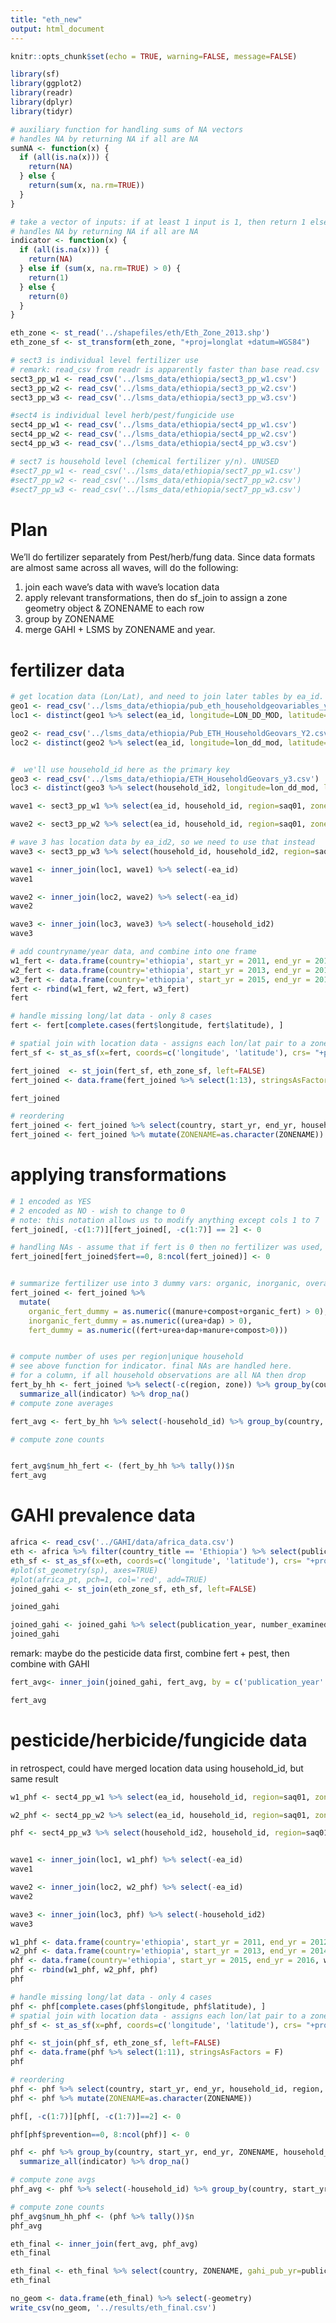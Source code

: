 ```yaml
---
title: "eth_new"
output: html_document
---
```


```r
knitr::opts_chunk$set(echo = TRUE, warning=FALSE, message=FALSE)
```

```r
library(sf)
library(ggplot2)
library(readr)
library(dplyr)
library(tidyr)
```


```r
# auxiliary function for handling sums of NA vectors
# handles NA by returning NA if all are NA
sumNA <- function(x) {
  if (all(is.na(x))) {
    return(NA)
  } else {
    return(sum(x, na.rm=TRUE))
  }
}

# take a vector of inputs: if at least 1 input is 1, then return 1 else 0.
# handles NA by returning NA if all are NA
indicator <- function(x) {
  if (all(is.na(x))) {
    return(NA)
  } else if (sum(x, na.rm=TRUE) > 0) {
    return(1)
  } else {
    return(0)
  }
}
```



```r
eth_zone <- st_read('../shapefiles/eth/Eth_Zone_2013.shp')
eth_zone_sf <- st_transform(eth_zone, "+proj=longlat +datum=WGS84")
```


```r
# sect3 is individual level fertilizer use
# remark: read_csv from readr is apparently faster than base read.csv
sect3_pp_w1 <- read_csv('../lsms_data/ethiopia/sect3_pp_w1.csv')
sect3_pp_w2 <- read_csv('../lsms_data/ethiopia/sect3_pp_w2.csv') 
sect3_pp_w3 <- read_csv('../lsms_data/ethiopia/sect3_pp_w3.csv')

#sect4 is individual level herb/pest/fungicide use
sect4_pp_w1 <- read_csv('../lsms_data/ethiopia/sect4_pp_w1.csv')
sect4_pp_w2 <- read_csv('../lsms_data/ethiopia/sect4_pp_w2.csv')
sect4_pp_w3 <- read_csv('../lsms_data/ethiopia/sect4_pp_w3.csv')

# sect7 is household level (chemical fertilizer y/n). UNUSED
#sect7_pp_w1 <- read_csv('../lsms_data/ethiopia/sect7_pp_w1.csv')
#sect7_pp_w2 <- read_csv('../lsms_data/ethiopia/sect7_pp_w2.csv')
#sect7_pp_w3 <- read_csv('../lsms_data/ethiopia/sect7_pp_w3.csv')
```



# Plan

We'll do fertilizer separately from Pest/herb/fung data. Since data formats are almost same across all waves, will do the following:

1) join each wave's data with wave's location data
2) apply relevant transformations, then do sf_join to assign a zone geometry object & ZONENAME to each row
3) group by ZONENAME
4) merge GAHI + LSMS by ZONENAME and year. 

# fertilizer data


```r
# get location data (Lon/Lat), and need to join later tables by ea_id.
geo1 <- read_csv('../lsms_data/ethiopia/pub_eth_householdgeovariables_y1.csv')
loc1 <- distinct(geo1 %>% select(ea_id, longitude=LON_DD_MOD, latitude=LAT_DD_MOD))

geo2 <- read_csv('../lsms_data/ethiopia/Pub_ETH_HouseholdGeovars_Y2.csv')
loc2 <- distinct(geo2 %>% select(ea_id, longitude=lon_dd_mod, latitude=lat_dd_mod))


#  we'll use household_id here as the primary key
geo3 <- read_csv('../lsms_data/ethiopia/ETH_HouseholdGeovars_y3.csv')
loc3 <- distinct(geo3 %>% select(household_id2, longitude=lon_dd_mod, latitude=lat_dd_mod))

```



```r

wave1 <- sect3_pp_w1 %>% select(ea_id, household_id, region=saq01, zone=saq02, fert=pp_s3q14, urea=pp_s3q15, dap=pp_s3q18, manure=pp_s3q21, compost=pp_s3q23, organic_fert=pp_s3q25) %>% drop_na(fert, household_id)

wave2 <- sect3_pp_w2 %>% select(ea_id, household_id, region=saq01, zone=saq02, fert=pp_s3q14, urea=pp_s3q15, dap=pp_s3q18, manure=pp_s3q21, compost=pp_s3q23, organic_fert=pp_s3q25) %>% drop_na(fert, household_id)

# wave 3 has location data by ea_id2, so we need to use that instead
wave3 <- sect3_pp_w3 %>% select(household_id, household_id2, region=saq01, zone=saq02, fert=pp_s3q14, urea=pp_s3q15, dap=pp_s3q18, manure=pp_s3q21, compost=pp_s3q23, organic_fert=pp_s3q25) %>% drop_na(fert, household_id)

```


```r

wave1 <- inner_join(loc1, wave1) %>% select(-ea_id)
wave1

wave2 <- inner_join(loc2, wave2) %>% select(-ea_id)
wave2

wave3 <- inner_join(loc3, wave3) %>% select(-household_id2)
wave3

```



```r
# add countryname/year data, and combine into one frame
w1_fert <- data.frame(country='ethiopia', start_yr = 2011, end_yr = 2012, wave1, stringsAsFactors = F) 
w2_fert <- data.frame(country='ethiopia', start_yr = 2013, end_yr = 2014, wave2, stringsAsFactors = F)
w3_fert <- data.frame(country='ethiopia', start_yr = 2015, end_yr = 2016, wave3, stringsAsFactors = F)
fert <- rbind(w1_fert, w2_fert, w3_fert)
fert
```

```r
# handle missing long/lat data - only 8 cases
fert <- fert[complete.cases(fert$longitude, fert$latitude), ]
```

```r
# spatial join with location data - assigns each lon/lat pair to a zone 
fert_sf <- st_as_sf(x=fert, coords=c('longitude', 'latitude'), crs= "+proj=longlat +datum=WGS84")

fert_joined  <- st_join(fert_sf, eth_zone_sf, left=FALSE)
fert_joined <- data.frame(fert_joined %>% select(1:13), stringsAsFactors = F)
```

```r
fert_joined
```

```r
# reordering
fert_joined <- fert_joined %>% select(country, start_yr, end_yr, household_id, region, zone, ZONENAME, fert, urea, dap, manure, compost, organic_fert)
fert_joined <- fert_joined %>% mutate(ZONENAME=as.character(ZONENAME))
```

# applying transformations

```r


# 1 encoded as YES
# 2 encoded as NO - wish to change to 0
# note: this notation allows us to modify anything except cols 1 to 7
fert_joined[, -c(1:7)][fert_joined[, -c(1:7)] == 2] <- 0

# handling NAs - assume that if fert is 0 then no fertilizer was used, so set other columns to 0
fert_joined[fert_joined$fert==0, 8:ncol(fert_joined)] <- 0


# summarize fertilizer use into 3 dummy vars: organic, inorganic, overall
fert_joined <- fert_joined %>%
  mutate(
    organic_fert_dummy = as.numeric((manure+compost+organic_fert) > 0),
    inorganic_fert_dummy = as.numeric((urea+dap) > 0),
    fert_dummy = as.numeric((fert+urea+dap+manure+compost>0)))


# compute number of uses per region|unique household
# see above function for indicator. final NAs are handled here.
# for a column, if all household observations are all NA then drop
fert_by_hh <- fert_joined %>% select(-c(region, zone)) %>% group_by(country, start_yr, end_yr, ZONENAME, household_id) %>%
  summarize_all(indicator) %>% drop_na()
# compute zone averages

fert_avg <- fert_by_hh %>% select(-household_id) %>% group_by(country, start_yr, end_yr,  ZONENAME) %>% summarize_all(mean)

# compute zone counts


fert_avg$num_hh_fert <- (fert_by_hh %>% tally())$n
fert_avg

```



# GAHI prevalence data
```r
africa <- read_csv('../GAHI/data/africa_data.csv')
eth <- africa %>% filter(country_title == 'Ethiopia') %>% select(publication_year, prevalence, number_examined, number_positive, longitude, latitude) %>% drop_na()
eth_sf <- st_as_sf(x=eth, coords=c('longitude', 'latitude'), crs= "+proj=longlat +datum=WGS84")
#plot(st_geometry(sp), axes=TRUE)
#plot(africa_pt, pch=1, col='red', add=TRUE)
joined_gahi <- st_join(eth_zone_sf, eth_sf, left=FALSE)
```

```r
joined_gahi
```


```r
joined_gahi <- joined_gahi %>% select(publication_year, number_examined, number_positive, ZONENAME) %>% group_by(publication_year, ZONENAME) %>% summarize(prevalence=sum(number_positive)/sum(number_examined), num_examined=sum(number_examined), num_positive=sum(number_positive))
joined_gahi
```

remark: maybe do the pesticide data first, combine fert + pest, then combine with GAHI

```r
fert_avg<- inner_join(joined_gahi, fert_avg, by = c('publication_year' = 'start_yr', 'ZONENAME' = 'ZONENAME'))
```

```r
fert_avg
```





# pesticide/herbicide/fungicide data

in retrospect, could have merged location data using household_id, but same result

```r
w1_phf <- sect4_pp_w1 %>% select(ea_id, household_id, region=saq01, zone=saq02, prevention=pp_s4q04, pest=pp_s4q05, herb=pp_s4q06, fung=pp_s4q07) %>% drop_na(household_id, prevention) 

w2_phf <- sect4_pp_w2 %>% select(ea_id, household_id, region=saq01, zone=saq02, prevention=pp_s4q04, pest=pp_s4q05, herb=pp_s4q06, fung=pp_s4q07) %>% drop_na(household_id, prevention) 

phf <- sect4_pp_w3 %>% select(household_id2, household_id, region=saq01, zone=saq02, prevention=pp_s4q04, pest=pp_s4q05, herb=pp_s4q06, fung=pp_s4q07) %>% drop_na(household_id, prevention) 


wave1 <- inner_join(loc1, w1_phf) %>% select(-ea_id)
wave1

wave2 <- inner_join(loc2, w2_phf) %>% select(-ea_id)
wave2

wave3 <- inner_join(loc3, phf) %>% select(-household_id2)
wave3
```

```r
w1_phf <- data.frame(country='ethiopia', start_yr = 2011, end_yr = 2012, wave1, stringsAsFactors = F) 
w2_phf <- data.frame(country='ethiopia', start_yr = 2013, end_yr = 2014, wave2, stringsAsFactors = F)
phf <- data.frame(country='ethiopia', start_yr = 2015, end_yr = 2016, wave3, stringsAsFactors = F)
phf <- rbind(w1_phf, w2_phf, phf)
phf
```

```r
# handle missing long/lat data - only 4 cases
phf <- phf[complete.cases(phf$longitude, phf$latitude), ]
# spatial join with location data - assigns each lon/lat pair to a zone 
phf_sf <- st_as_sf(x=phf, coords=c('longitude', 'latitude'), crs= "+proj=longlat +datum=WGS84")

phf <- st_join(phf_sf, eth_zone_sf, left=FALSE)
phf <- data.frame(phf %>% select(1:11), stringsAsFactors = F)
phf
```




```r
# reordering
phf <- phf %>% select(country, start_yr, end_yr, household_id, region, zone, ZONENAME, prevention, pest, herb, fung)
phf <- phf %>% mutate(ZONENAME=as.character(ZONENAME))

phf[, -c(1:7)][phf[, -c(1:7)]==2] <- 0

phf[phf$prevention==0, 8:ncol(phf)] <- 0

phf <- phf %>% group_by(country, start_yr, end_yr, ZONENAME, household_id) %>% 
  summarize_all(indicator) %>% drop_na()

# compute zone avgs
phf_avg <- phf %>% select(-household_id) %>% group_by(country, start_yr, end_yr, ZONENAME) %>% summarize_all(mean)

# compute zone counts
phf_avg$num_hh_phf <- (phf %>% tally())$n
phf_avg
```

```r
eth_final <- inner_join(fert_avg, phf_avg)
eth_final
```


```r
eth_final <- eth_final %>% select(country, ZONENAME, gahi_pub_yr=publication_year, lsms_start_yr=start_yr, lsms_end_yr=end_yr, prevalence, num_positive, num_examined, fert, urea, dap, manure, compost, organic_fert, organic_fert_dummy, inorganic_fert_dummy, fert_dummy, num_hh_fert, prevention, pest, herb, fung, num_hh_phf)
eth_final
```

```r
no_geom <- data.frame(eth_final) %>% select(-geometry)
write_csv(no_geom, '../results/eth_final.csv')
```

